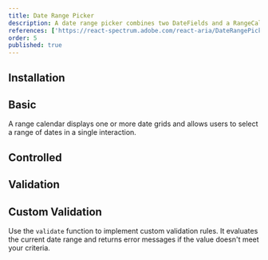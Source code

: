```yaml
---
title: Date Range Picker
description: A date range picker combines two DateFields and a RangeCalendar popover to allow users to enter or select a date and time range.
references: ['https://react-spectrum.adobe.com/react-aria/DateRangePicker.html#props']
order: 5
published: true
---
```


## Installation
<Install component='date-range-picker' />

## Basic
A range calendar displays one or more date grids and allows users to select a range of dates in a single interaction.
<Demo center component='date-and-time/date-range-picker/date-range-picker-demo' />

## Controlled
<Demo center component='date-and-time/date-range-picker/date-range-picker-controlled-demo' />

## Validation
<Demo center component='date-and-time/date-range-picker/date-range-picker-validation-demo' />

## Custom Validation
Use the `validate` function to implement custom validation rules. It evaluates the current date range and returns error messages if the value doesn't meet your criteria.
<Demo center component='date-and-time/date-range-picker/date-range-picker-custom-validation-demo' />
